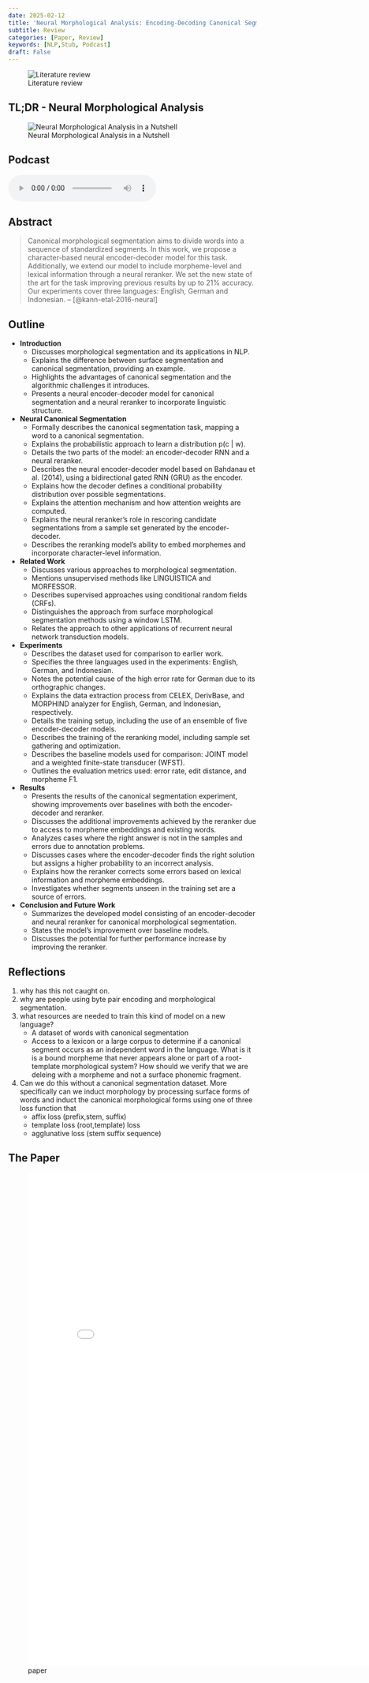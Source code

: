 ```yaml
---
date: 2025-02-12
title: 'Neural Morphological Analysis: Encoding-Decoding Canonical Segments'
subtitle: Review
categories: [Paper, Review]
keywords: [NLP,Stub, Podcast]
draft: False
---
```


![Literature review](/images/literature-review-open-book.jpg){.column-margin}

::: {.callout-note}

## TL;DR - Neural Morphological Analysis

![Neural Morphological Analysis in a Nutshell](/images/in_a_nutshell.jpg)


:::

## Podcast

<audio controls="1"><source src="podcast.mp3" type="audio/mpeg"></audio>

## Abstract 

> Canonical morphological segmentation aims to divide words into a sequence of standardized segments. In this work, we propose a character-based neural encoder-decoder model for this task. Additionally, we extend our model to include morpheme-level and lexical information through a neural reranker. We set the new state of the art for the task improving previous results by up to 21% accuracy. Our experiments cover three languages: English, German and Indonesian. -- [@kann-etal-2016-neural]

## Outline 

*   **Introduction**
    *   Discusses morphological segmentation and its applications in NLP.
    *   Explains the difference between surface segmentation and canonical segmentation, providing an example.
    *   Highlights the advantages of canonical segmentation and the algorithmic challenges it introduces.
    *   Presents a neural encoder-decoder model for canonical segmentation and a neural reranker to incorporate linguistic structure.
*   **Neural Canonical Segmentation**
    *   Formally describes the canonical segmentation task, mapping a word to a canonical segmentation.
    *   Explains the probabilistic approach to learn a distribution p(c | w).
    *   Details the two parts of the model: an encoder-decoder RNN and a neural reranker.
    *   Describes the neural encoder-decoder model based on Bahdanau et al. (2014), using a bidirectional gated RNN (GRU) as the encoder.
    *   Explains how the decoder defines a conditional probability distribution over possible segmentations.
    *   Explains the attention mechanism and how attention weights are computed.
    *   Explains the neural reranker's role in rescoring candidate segmentations from a sample set generated by the encoder-decoder.
    *   Describes the reranking model's ability to embed morphemes and incorporate character-level information.
*   **Related Work**
    *   Discusses various approaches to morphological segmentation.
    *   Mentions unsupervised methods like LINGUISTICA and MORFESSOR.
    *   Describes supervised approaches using conditional random fields (CRFs).
    *   Distinguishes the approach from surface morphological segmentation methods using a window LSTM.
    *   Relates the approach to other applications of recurrent neural network transduction models.
*   **Experiments**
    *   Describes the dataset used for comparison to earlier work.
    *   Specifies the three languages used in the experiments: English, German, and Indonesian.
    *   Notes the potential cause of the high error rate for German due to its orthographic changes.
    *   Explains the data extraction process from CELEX, DerivBase, and MORPHIND analyzer for English, German, and Indonesian, respectively.
    *   Details the training setup, including the use of an ensemble of five encoder-decoder models.
    *   Describes the training of the reranking model, including sample set gathering and optimization.
    *   Describes the baseline models used for comparison: JOINT model and a weighted finite-state transducer (WFST).
    *   Outlines the evaluation metrics used: error rate, edit distance, and morpheme F1.
*   **Results**
    *   Presents the results of the canonical segmentation experiment, showing improvements over baselines with both the encoder-decoder and reranker.
    *   Discusses the additional improvements achieved by the reranker due to access to morpheme embeddings and existing words.
    *   Analyzes cases where the right answer is not in the samples and errors due to annotation problems.
    *   Discusses cases where the encoder-decoder finds the right solution but assigns a higher probability to an incorrect analysis.
    *   Explains how the reranker corrects some errors based on lexical information and morpheme embeddings.
    *   Investigates whether segments unseen in the training set are a source of errors.
*   **Conclusion and Future Work**
    *   Summarizes the developed model consisting of an encoder-decoder and neural reranker for canonical morphological segmentation.
    *   States the model's improvement over baseline models.
    *   Discusses the potential for further performance increase by improving the reranker.


<!-- TODO: add outline, reflection, and terminology and for this paper-->

## Reflections

1. why has this not caught on.
1. why are people using byte pair encoding and morphological segmentation.
1. what resources are needed to train this kind of model on a new language?
    - A dataset of words with canonical segmentation
    - Access to a lexicon or a large corpus to determine if a canonical segment occurs as an independent word in the language. What is it is a bound morpheme that never appears alone or part of a root-template morphological system?
    How should we verify that we are deleing with a morpheme and not a surface phonemic fragment.
1. Can we do this without a canonical segmentation dataset.
   More specifically can we induct morphology by processing surface forms of words and induct the canonical morphological forms using one of three loss function that 
   - affix loss (prefix,stem, suffix)
   - template loss  (root,template) loss
   - agglunative loss (stem suffix sequence)


## The Paper

![paper](./paper.pdf){.col-page width=800px height=1000px group="slides"}
